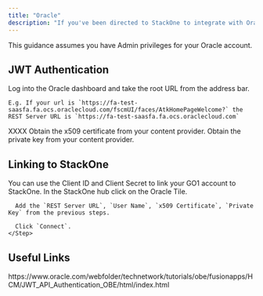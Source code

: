 ```yaml
---
title: "Oracle"
description: "If you've been directed to StackOne to integrate with Oracle, the following steps will help you understand the process and any necessary actions to configure successful integration."
---
```


<Warning>
  This guidance assumes you have Admin privileges for your Oracle account.
</Warning>

## JWT Authentication

<Steps>
  <Step title="Find REST Server URL">
    Log into the Oracle dashboard and take the root URL from the address bar.

    E.g. If your url is `https://fa-test-saasfa.fa.ocs.oraclecloud.com/fscmUI/faces/AtkHomePageWelcome?` the REST Server URL is `https://fa-test-saasfa.fa.ocs.oraclecloud.com`
  </Step>
  <Step title="Find User Name">
    XXXX
  </Step>
  <Step title="Find x509 Certificate">
    Obtain the x509 certificate from your content provider.
  </Step>
  <Step title="Find Private Key">
    Obtain the private key from your content provider.
  </Step>
</Steps>

## Linking to StackOne

You can use the Client ID and Client Secret to link your GO1 account to StackOne.
  <Steps>
    <Step title="Link Oracle Account">
      In the StackOne hub click on the Oracle Tile.

      Add the `REST Server URL`, `User Name`, `x509 Certificate`, `Private Key` from the previous steps.

      Click `Connect`.
    </Step>
  </Steps>

<IntegrationFooter />

## Useful Links
<Card title="Oracle JWT Docs" icon="link" href="https://www.oracle.com/webfolder/technetwork/tutorials/obe/fusionapps/HCM/JWT_API_Authentication_OBE/html/index.html">
    https://www.oracle.com/webfolder/technetwork/tutorials/obe/fusionapps/HCM/JWT_API_Authentication_OBE/html/index.html
</Card>
